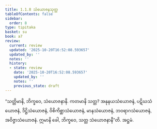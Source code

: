 ```yaml
---
title: 1.1.8 သံယောဇနသုတ္တ
tableOfContents: false
sidebar:
  order: 8
type: tipitaka
basket: su
book: a7
review:
  current: review
  updated: '2025-10-20T16:52:08.593657'
  updated_by: ''
  notes: ''
  history:
  - state: review
    date: '2025-10-20T16:52:08.593657'
    updated_by: ''
    notes: ''
    previous_state: draft
---
```



<DynamicBreadcrumb />


<ReviewStatus review={frontmatter.review} showDetails={true} />

<HypothesisAnnotation frontmatter={frontmatter} />

<Division number="8" book="a7" e="ch" v="16" p="400">

<Paragraph number="49" book="a7">
“သတ္တိမာနိ, ဘိက္ခဝေ, သံယောဇနာနိ. ကတမာနိ သတ္တ? အနုနယသံယောဇနံ, ပဋိဃသံယောဇနံ, ဒိဋ္ဌိသံယောဇနံ, ဝိစိကိစ္ဆာသံယောဇနံ, မာနသံယောဇနံ, ဘဝရာဂသံယောဇနံ, အဝိဇ္ဇာသံယောဇနံ. ဣမာနိ ခေါ, ဘိက္ခဝေ, သတ္တ သံယောဇနာနီ”တိ.

</Paragraph>
</Division>

<Paragraph number="50" type="center" book="a7">
အဋ္ဌမံ.
</Paragraph>